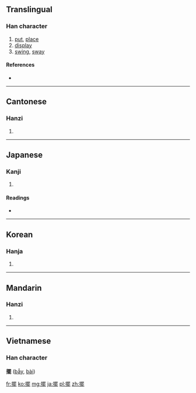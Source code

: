 {{also|摆}}
==Translingual==

===Han character===
{{Han char|rn=64|rad=手|as=15|sn=18|four=5601<sub>1</sub>|canj=手田中心 (QWLP)}}

# [[put]], [[place]]
# [[display]]
# [[swing]], [[sway]]

====References====
* {{Han ref|kx=0461.190|dkj=12910|dj=0810.190|hdz=31980.090|uh=64FA|ud=25850|bh=C25C|bd=49756}}

----

==Cantonese==

===Hanzi===
{{yue-hanzi|jyut=|y=baai2|sim=摆}}

# {{defn|Cantonese|sort=手15}}

----

==Japanese==

===Kanji===
{{ja-kanji|grade=|rs=手15}}

# {{defn|Japanese|sort=手15}}

====Readings====
* {{ja-readings|on=[[はい]] (hai)|kun=[[ひらく]] (hiraku)}}

----

==Korean==

===Hanja===
{{ko-hanja|hangeul=파|eumhun=|rv=pa|mr=p'a|y=pha}}

# {{defn|Korean|sort=手15}}

----

==Mandarin==

===Hanzi===
{{cmn-hanzi|sim=摆|pin=[[bǎi]] ([[bai3]])|wg=pai<sup>3</sup>}}
#{{defn|Mandarin|sort=手15}}

----

==Vietnamese==
===Han character===
'''擺''' ([[bẫy]], [[bài]])

[[fr:擺]]
[[ko:擺]]
[[mg:擺]]
[[ja:擺]]
[[pl:擺]]
[[zh:擺]]